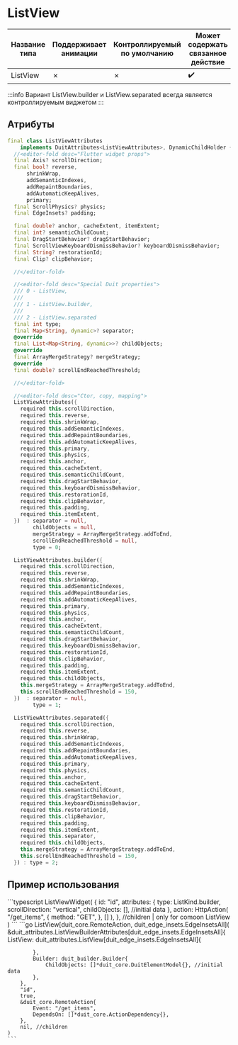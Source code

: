 
# ListView

| Название типа| Поддерживает анимации | Контроллируемый по умолчанию | Может содержать связанное действие | Ссылка |
| - | - | - | - | - |
| ListView | &cross; | &cross; | :heavy_check_mark: | [link](https://api.flutter.dev/flutter/widgets/ListView-class.html) |

:::info
Вариант ListView.builder и ListView.separated всегда является контроллируемым виджетом
:::

## Атрибуты

```dart
final class ListViewAttributes
    implements DuitAttributes<ListViewAttributes>, DynamicChildHolder {
  //<editor-fold desc="Flutter widget props">
  final Axis? scrollDirection;
  final bool? reverse,
      shrinkWrap,
      addSemanticIndexes,
      addRepaintBoundaries,
      addAutomaticKeepAlives,
      primary;
  final ScrollPhysics? physics;
  final EdgeInsets? padding;

  final double? anchor, cacheExtent, itemExtent;
  final int? semanticChildCount;
  final DragStartBehavior? dragStartBehavior;
  final ScrollViewKeyboardDismissBehavior? keyboardDismissBehavior;
  final String? restorationId;
  final Clip? clipBehavior;

  //</editor-fold>

  //<editor-fold desc="Special Duit properties">
  /// 0 - ListView,
  ///
  /// 1 - ListView.builder,
  ///
  /// 2 - ListView.separated
  final int type;
  final Map<String, dynamic>? separator;
  @override
  final List<Map<String, dynamic>>? childObjects;
  @override
  final ArrayMergeStrategy? mergeStrategy;
  @override
  final double? scrollEndReachedThreshold;

  //</editor-fold>

  //<editor-fold desc="Ctor, copy, mapping">
  ListViewAttributes({
    required this.scrollDirection,
    required this.reverse,
    required this.shrinkWrap,
    required this.addSemanticIndexes,
    required this.addRepaintBoundaries,
    required this.addAutomaticKeepAlives,
    required this.primary,
    required this.physics,
    required this.anchor,
    required this.cacheExtent,
    required this.semanticChildCount,
    required this.dragStartBehavior,
    required this.keyboardDismissBehavior,
    required this.restorationId,
    required this.clipBehavior,
    required this.padding,
    required this.itemExtent,
  })  : separator = null,
        childObjects = null,
        mergeStrategy = ArrayMergeStrategy.addToEnd,
        scrollEndReachedThreshold = null,
        type = 0;

  ListViewAttributes.builder({
    required this.scrollDirection,
    required this.reverse,
    required this.shrinkWrap,
    required this.addSemanticIndexes,
    required this.addRepaintBoundaries,
    required this.addAutomaticKeepAlives,
    required this.primary,
    required this.physics,
    required this.anchor,
    required this.cacheExtent,
    required this.semanticChildCount,
    required this.dragStartBehavior,
    required this.keyboardDismissBehavior,
    required this.restorationId,
    required this.clipBehavior,
    required this.padding,
    required this.itemExtent,
    required this.childObjects,
    this.mergeStrategy = ArrayMergeStrategy.addToEnd,
    this.scrollEndReachedThreshold = 150,
  })  : separator = null,
        type = 1;

  ListViewAttributes.separated({
    required this.scrollDirection,
    required this.reverse,
    required this.shrinkWrap,
    required this.addSemanticIndexes,
    required this.addRepaintBoundaries,
    required this.addAutomaticKeepAlives,
    required this.primary,
    required this.physics,
    required this.anchor,
    required this.cacheExtent,
    required this.semanticChildCount,
    required this.dragStartBehavior,
    required this.keyboardDismissBehavior,
    required this.restorationId,
    required this.clipBehavior,
    required this.padding,
    required this.itemExtent,
    required this.separator,
    required this.childObjects,
    this.mergeStrategy = ArrayMergeStrategy.addToEnd,
    this.scrollEndReachedThreshold = 150,
  }) : type = 2;

```

## Пример использования

<Tabs groupId="lang">
  <TabItem value="ts" label="TypeScript" default>
    ```typescript
  ListViewWidget(
      {
          id: "id",
          attributes: {
              type: ListKind.builder,
              scrollDirection: "vertical",
              childObjects: [], //initial data
          },
          action: HttpAction(
              "/get_items",
              {
                  method: "GET",
              },
              []
          ),
      },
      //children | only for comoon ListView
  )
    ```
  </TabItem>
  <TabItem value="go" label="Go">
    ```go
	ListView[duit_core.RemoteAction, duit_edge_insets.EdgeInsetsAll](
		&duit_attributes.ListViewBuilderAttributes[duit_edge_insets.EdgeInsetsAll]{
			ListView: duit_attributes.ListView[duit_edge_insets.EdgeInsetsAll]{
				
			},
			Builder: duit_builder.Builder{
				ChildObjects: []*duit_core.DuitElementModel{}, //initial data
			},
		},
		"id",
		true,
		&duit_core.RemoteAction{
			Event: "/get_items",
			DependsOn: []*duit_core.ActionDependency{},
		},
		nil, //children
	)
    ```
  </TabItem>
</Tabs>

